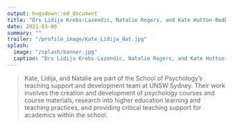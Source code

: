 ```yaml
---
output: hugodown::md_document
title: "Drs Lidija Krebs-Lazendic, Natalie Rogers, and Kate Hutton-Bedbrook"
date: 2021-03-06
summary: ""
trailer: "/profile_image/Kate_Lidija_Nat.jpg"
splash:
  image: "/splash/banner.jpg"
  caption: "Drs Lidija Krebs-Lazendic, Natalie Rogers, and Kate Hutton-Bedbrook"
---
```


> Kate, Lidija, and Natalie are part of the School of Psychology's teaching support and development team at UNSW Sydney. Their work involves the creation and development of psychology courses and course materials, research into higher education learning and teaching practices, and providing critical teaching support for academics within the school.

